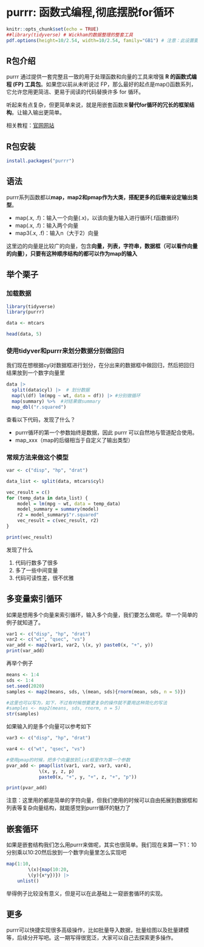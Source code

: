 # purrr: 函数式编程,彻底摆脱for循环


```r
knitr::opts_chunk$set(echo = TRUE)
##library(tidyverse) # Wickham的数据整理的整套工具
pdf.options(height=10/2.54, width=10/2.54, family="GB1") # 注意：此设置要放在最后
```

## R包介绍

purrr 通过提供一套完整且一致的用于处理函数和向量的工具来增强 **R 的函数式编程 (FP) 工具包**。如果您以前从未听说过 FP，那么最好的起点是map()函数系列，它允许您用更简洁、更易于阅读的代码替换许多 for 循环。

听起来有点复杂，但更简单来说，就是用嵌套函数来**替代for循环的冗长的框架结构**。让输入输出更简单。

相关教程：[官网网站](https://purrr.tidyverse.org/)

## R包安装


```r
install.packages("purrr")
```

## 语法

purrr系列函数都以**map，map2和pmap作为大类，搭配更多的后缀来设定输出类型**。

- map(.x, .f)：输入一个向量(.x)，以该向量为输入进行循环(.f函数循环)
- map(.x, .f)：输入两个向量
- map3(.x, .f)：输入n（大于2）向量

这里边的向量是比较广的向量，包含**向量，列表，字符串，数据框（可以看作向量的向量），只要有这种顺序结构的都可以作为map的输入**


## 举个栗子

### 加载数据
```r
library(tidyverse)
library(purrr)
```

```r
data <- mtcars

head(data, 5)
```

### 使用tidyver和purrr来划分数据分别做回归

我们现在想根据cyl对数据框进行划分，在分出来的数据框中做回归，然后把回归结果放到一个数字向量里

```r
data |> 
  split(data$cyl) |>  # 划分数据
  map(\(df) lm(mpg ~ wt, data = df)) |> #分别做循环
  map(summary) %>%  #对结果做summary
  map_dbl("r.squared")
```

查看以下代码，发现了什么？

- purrr循环的第一个参数始终是数据，因此 purrr 可以自然地与管道配合使用。
- map_xxx（map的后缀相当于自定义了输出类型）

### 常规方法来做这个模型

```r
var <- c("disp", "hp", "drat")

data_list <- split(data, mtcars$cyl)

vec_result = c()
for (temp_data in data_list) {
    model = lm(mpg ~ wt, data = temp_data)
    model_summary = summary(model)
    r2 = model_summary$"r.squared"
    vec_result = c(vec_result, r2)
}

print(vec_result)
```

发现了什么

1. 代码行数多了很多
2. 多了一些中间变量
3. 代码可读性差，很不优雅

## 多变量索引循环

如果是想用多个向量来索引循环，输入多个向量，我们要怎么做呢。举一个简单的例子就知道了。

```r
var1 <- c("disp", "hp", "drat")
var2 <- c("wt", "qsec", "vs")
var_add <- map2(var1, var2, \(x, y) paste0(x, "+", y))
print(var_add)
```

再举个例子

```r
means <- 1:4
sds <- 1:4
set.seed(2020)
samples <- map2(means, sds, \(mean, sds){rnorm(mean, sds, n = 5)})

#这里也可以写为，如下，不过有时候想要更复杂的操作就不要用这种简化的写法
#samples <- map2(means, sds, rnorm, n = 5)
str(samples)
```

如果输入的是多个向量可以参考如下

```r
var3 <- c("disp", "hp", "drat")

var4 <- c("wt", "qsec", "vs")

#使用pmap的时候，把多个向量放到list框里作为第一个参数
pvar_add <- pmap(list(var1, var2, var3, var4), 
            \(x, y, z, p) 
            paste0(x, "+", y, "+", z, "+", "p"))

print(pvar_add)
```

注意：这里用的都是简单的字符向量，但我们使用的时候可以自由拓展到数据框和列表等复杂向量结构，就能感觉到purrr循环的魅力了



## 嵌套循环

如果是嵌套结构我们怎么用purrr来做呢，其实也很简单。我们现在来算一下1：10分别乘以10:20然后放到一个数字向量里怎么实现吧

```r
map(1:10, 
        \(x){map(10:20, 
        \(y){x*y})}) |> 
    unlist()
```

举得例子比较没有意义，但是可以在此基础上一窥嵌套循环的实现。

## 更多

purrr可以快捷实现很多高级操作，比如批量导入数据，批量绘图以及批量建模等，后续分开写吧。这一期写得很宽泛，大家可以自己去探索更多操作。